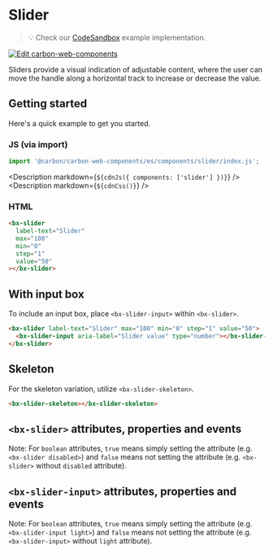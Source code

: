 
# Slider

> 💡 Check our
> [CodeSandbox](https://codesandbox.io/s/github/carbon-design-system/carbon-for-ibm-dotcom/tree/main/packages/carbon-web-components/examples/codesandbox/basic/components/slider)
> example implementation.

[![Edit carbon-web-components](https://codesandbox.io/static/img/play-codesandbox.svg)](https://codesandbox.io/s/github/carbon-design-system/carbon-for-ibm-dotcom/tree/main/packages/carbon-web-components/examples/codesandbox/basic/components/slider)

Sliders provide a visual indication of adjustable content, where the user can
move the handle along a horizontal track to increase or decrease the value.

## Getting started

Here's a quick example to get you started.

### JS (via import)

```javascript
import '@carbon/carbon-web-components/es/components/slider/index.js';
```

<Description markdown={`${cdnJs({ components: ['slider'] })}`} />
<Description markdown={`${cdnCss()}`} />

### HTML

```html
<bx-slider
  label-text="Slider"
  max="100"
  min="0"
  step="1"
  value="50"
></bx-slider>
```

## With input box

To include an input box, place `<bx-slider-input>` within `<bx-slider>`.

```html
<bx-slider label-text="Slider" max="100" min="0" step="1" value="50">
  <bx-slider-input aria-label="Slider value" type="number"></bx-slider-input>
</bx-slider>
```

## Skeleton

For the skeleton variation, utilize `<bx-slider-skeleton>`.

```html
<bx-slider-skeleton></bx-slider-skeleton>
```

## `<bx-slider>` attributes, properties and events

Note: For `boolean` attributes, `true` means simply setting the attribute (e.g.
`<bx-slider disabled>`) and `false` means not setting the attribute (e.g.
`<bx-slider>` without `disabled` attribute).

<Props of="bx-slider" />

## `<bx-slider-input>` attributes, properties and events

Note: For `boolean` attributes, `true` means simply setting the attribute (e.g.
`<bx-slider-input light>`) and `false` means not setting the attribute (e.g.
`<bx-slider-input>` without `light` attribute).

<Props of="bx-slider-input" />
